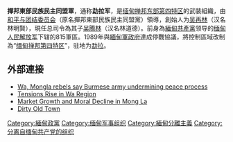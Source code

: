 {{infobox war faction
|name = 撣邦東部民族民主同盟軍<br>National Democratic Alliance Army
|native_name = မြန်မာအမျိုးသား ဒီမိုကရက်တစ် မဟာမိတ်တပ်မတော်
|native_name_lang = my
|war = [[缅甸内战|缅甸内战]]
|image = [[File:Flag_of_the_NDAA.png|200px]]
|caption = 掸邦东部民族民主同盟军的旗帜
|active= {{Start date|1989}}至今
|leaders = [[吴再林|吴再林]]<br>[[岩相腊|岩相腊]]<br>[[吴腾林|吴腾林]]
|ideology = [[掸族|掸民族主义]]
|clans =
|previous = {{flagicon image|Communist Party of Burma flag (1946-1969).png}} [[缅甸共产党|缅甸共产党]]
|next =
|headquarters = [[缅甸|缅甸]][[勐拉|勐拉]]
|area = [[勐拉|勐拉地区]]<br />[[南板|南板地区]]<br />[[色勒_(缅甸)|色勒地区]]
|strength = 3,000<ref>{{Cite web|url=http://www.mmpeacemonitor.org/stakeholders/nippon-foundation/163-ndaa|title=NDAA|publisher=Myanmar Peace Monitor|accessdate=2021-05-19|archive-date=2015-02-16|archive-url=https://web.archive.org/web/20150216170529/http://www.mmpeacemonitor.org/stakeholders/nippon-foundation/163-ndaa|dead-url=no}}</ref>–4,000<ref>{{cite web|url=http://www.mmpeacemonitor.org/stakeholders/armed-ethnic-groups|title=Armed ethnic groups|publisher=Myanmar Peace Monitor|date=2016|accessdate=2021-05-19|archive-date=2019-05-08|archive-url=https://web.archive.org/web/20190508021630/http://www.mmpeacemonitor.org/stakeholders/armed-ethnic-groups|dead-url=no}}</ref>
|allies = 
{{flagicon image|Flag of the Myanmar National Democratic Alliance Army.svg}} [[缅甸民族民主同盟军|缅甸民族民主同盟军]]<br>[[克钦新民主军|克钦新民主军]]<br>{{flagicon image|United Wa State Army flag.png}} [[佤邦联合军|佤邦联合军]]
|opponents = {{RUM}}
* {{flagicon image|Flag of the Myanmar Armed Forces.svg}} [[缅甸国防军|缅甸国防军]]

{{flagdeco|Myanmar|1974}} [[国家和平与发展委员会|缅甸联邦]]（–2011）
|battles = [[缅甸内战|缅甸内战]]
|website =
}}

'''撣邦東部民族民主同盟軍'''，通称'''勐拉军'''，是[[缅甸掸邦东部第四特区|缅甸掸邦东部第四特区]]的武裝組織，由[[和平与团结委员会|和平与团结委员会]]（原名撣邦東部民族民主同盟黨）領導，創始人为[[吴再林|吴再林]]（汉名林明賢），現任总司令為其子[[吴腾林|吴腾林]]（汉名林道德）。前身為[[緬甸共產黨|緬甸共產黨]]领导的[[缅甸人民解放军|缅甸人民解放军]]下辖的815軍區。1989年與[[国家和平与发展委员会|緬甸軍政府]]達成停戰協議，將控制區域改制為“[[缅甸掸邦东部第四特区|缅甸掸邦第四特区]]”，驻地为[[勐拉|勐拉]]。

==外部連接==
* [https://web.archive.org/web/20150216155419/https://www.dvb.no/news/wa-and-mongla-armed-groups-say-tatmadaw-attacks-are-undermining-burmas-peace-process-burma-myanmar/44827 Wa, Mongla rebels say Burmese army undermining peace process]
* [http://www.rfa.org/english/news/myanmar/wa-03252010115930.html Tensions Rise in Wa Region] {{Wayback|url=http://www.rfa.org/english/news/myanmar/wa-03252010115930.html |date=20210117223858 }}
* [https://web.archive.org/web/20150216172013/http://www.irrawaddy.org/feature/market-growth-moral-decline-mong-la.html/nggallery/page/3 Market Growth and Moral Decline in Mong La]
* [https://foreignpolicy.com/2014/07/30/dirty-old-town/ Dirty Old Town] {{Wayback|url=https://foreignpolicy.com/2014/07/30/dirty-old-town/ |date=20210123051844 }}

{{缅甸反政府武装}}

[[Category:緬甸政黨|Category:緬甸政黨]]
[[Category:缅甸军事组织|Category:缅甸军事组织]]
[[Category:緬甸分離主義|Category:緬甸分離主義]]
[[Category:分离自缅甸共产党的组织|Category:分离自缅甸共产党的组织]]